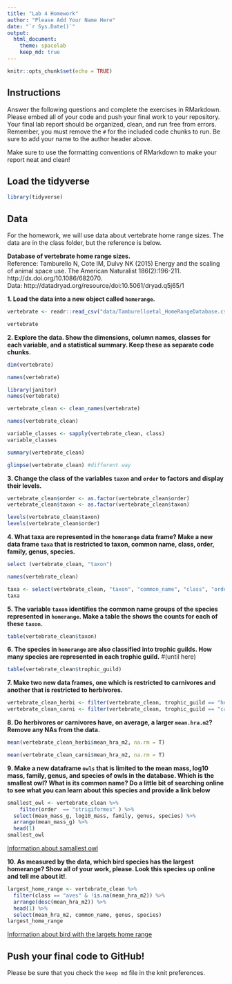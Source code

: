 ```yaml
---
title: "Lab 4 Homework"
author: "Please Add Your Name Here"
date: "`r Sys.Date()`"
output:
  html_document: 
    theme: spacelab
    keep_md: true
---
```


```r
knitr::opts_chunk$set(echo = TRUE)
```

## Instructions
Answer the following questions and complete the exercises in RMarkdown. Please embed all of your code and push your final work to your repository. Your final lab report should be organized, clean, and run free from errors. Remember, you must remove the `#` for the included code chunks to run. Be sure to add your name to the author header above.  

Make sure to use the formatting conventions of RMarkdown to make your report neat and clean!  

## Load the tidyverse
```r
library(tidyverse)
```

## Data
For the homework, we will use data about vertebrate home range sizes. The data are in the class folder, but the reference is below.  

**Database of vertebrate home range sizes.**  
Reference: Tamburello N, Cote IM, Dulvy NK (2015) Energy and the scaling of animal space use. The American Naturalist 186(2):196-211. http://dx.doi.org/10.1086/682070.  
Data: http://datadryad.org/resource/doi:10.5061/dryad.q5j65/1  

**1. Load the data into a new object called `homerange`.**
```r
vertebrate <- readr::read_csv("data/Tamburelloetal_HomeRangeDatabase.csv")
```

```r
vertebrate
```
**2. Explore the data. Show the dimensions, column names, classes for each variable, and a statistical summary. Keep these as separate code chunks.**  
```r
dim(vertebrate)
```
```r
names(vertebrate)
```

```r
library(janitor)
names(vertebrate)
```
```r
vertebrate_clean <- clean_names(vertebrate)
```

```r
names(vertebrate_clean)
```


```r
variable_classes <- sapply(vertebrate_clean, class)
variable_classes
```

```r
summary(vertebrate_clean)
```

```r
glimpse(vertebrate_clean) #different way
```

**3. Change the class of the variables `taxon` and `order` to factors and display their levels.**  
```r
vertebrate_clean$order <- as.factor(vertebrate_clean$order)
vertebrate_clean$taxon <- as.factor(vertebrate_clean$taxon)

levels(vertebrate_clean$taxon)
levels(vertebrate_clean$order)
```

**4. What taxa are represented in the `homerange` data frame? Make a new data frame `taxa` that is restricted to taxon, common name, class, order, family, genus, species.**  
```r
select (vertebrate_clean, "taxon")
```

```r
names(vertebrate_clean)
```


```r
taxa <- select(vertebrate_clean, "taxon", "common_name", "class", "order", "family", "genus", "species")
taxa
```

**5. The variable `taxon` identifies the common name groups of the species represented in `homerange`. Make a table the shows the counts for each of these `taxon`.**  
```r
table(vertebrate_clean$taxon)
```

**6. The species in `homerange` are also classified into trophic guilds. How many species are represented in each trophic guild.**  #(until here)
```r
table(vertebrate_clean$trophic_guild)
```


**7. Make two new data frames, one which is restricted to carnivores and another that is restricted to herbivores.**  
```r
vertebrate_clean_herbi <- filter(vertebrate_clean, trophic_guild == "herbivore")
vertebrate_clean_carni <- filter(vertebrate_clean, trophic_guild == "carnivore")
```

**8. Do herbivores or carnivores have, on average, a larger `mean.hra.m2`? Remove any NAs from the data.**  
```r
mean(vertebrate_clean_herbi$mean_hra_m2, na.rm = T)
```

```r
mean(vertebrate_clean_carni$mean_hra_m2, na.rm = T)
```

**9. Make a new dataframe `owls` that is limited to the mean mass, log10 mass, family, genus, and species of owls in the database. Which is the smallest owl? What is its common name? Do a little bit of searching online to see what you can learn about this species and provide a link below** 
```r
smallest_owl <- vertebrate_clean %>%
    filter(order  == "strigiformes" ) %>%
  select(mean_mass_g, log10_mass, family, genus, species) %>%
  arrange(mean_mass_g) %>%
  head(1)
smallest_owl
```
[Information about samallest owl](https://www.jstor.org/stable/23734161?casa_token=-c8zjffLtxsAAAAA%3Aq0-_Ze29qP9JNJwJDwh5GSA_pCUFOBLnKh_vOEqy1pDjkK2-vA4M6Tkaf1cO-LN1ds5pxKqdoAe2losXMQ_kGaLdLWQ1dqljn1m22hkE1_cU3a4_fdme)

**10. As measured by the data, which bird species has the largest homerange? Show all of your work, please. Look this species up online and tell me about it!**.  
```r
largest_home_range <- vertebrate_clean %>%
  filter(class == "aves" & !is.na(mean_hra_m2)) %>%
  arrange(desc(mean_hra_m2)) %>%
  head(1) %>%
  select(mean_hra_m2, common_name, genus, species)
largest_home_range
```
[Information about bird with the largets home range](https://vtechworks.lib.vt.edu/items/5e169ed8-fb33-4f24-b0d2-d23e36c3936a)

## Push your final code to GitHub!
Please be sure that you check the `keep md` file in the knit preferences.   